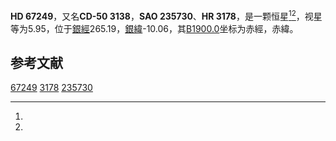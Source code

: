{{Starbox begin
| name = HD 67249
}}
{{Starbox observe
| epoch = [[J2000.0|J2000.0]]
| constell = {{星座名待查}}<ref name=SIMBAD>{{cite web
 | url=http://simbad.u-strasbg.fr/simbad/sim-id?Ident=HR+3178
 | title=Pulsating variable Star
 | publisher=Centre de Données astronomiques de Strasbourg
 | work=SIMBAD
 | accessdate=2012-07-13
 | archive-date=2016-03-17
 | archive-url=https://web.archive.org/web/20160317145327/http://simbad.u-strasbg.fr/simbad/sim-id?Ident=HR+3178
 | dead-url=no
 }}</ref><ref name=DATA>{{cite web
 | url=http://vizier.u-strasbg.fr/viz-bin/VizieR-5?-out.add=.&-source=5050&-corr=PK=HR&-out.max=9999&HR=3178
 | title=VizieR Detailed Page
 | accessdate=2012-07-13
 | archive-date=2016-03-05
 | archive-url=https://web.archive.org/web/20160305091229/http://vizier.u-strasbg.fr/viz-bin/VizieR-5?-out.add=.&-source=5050&-corr=PK=HR&-out.max=9999&HR=3178
 | dead-url=no
 }}</ref>
| 星官 = 
| ra = {{RA|8|4|42.4}}<ref name=SIMBAD /><ref name=DATA />
| dec = {{DEC|-50|35|26}}<ref name=SIMBAD /><ref name=DATA />
| appmag_v = 5.95<ref name=SIMBAD /><ref name=DATA />
}}
{{Starbox character
| class = G5II<ref name=SIMBAD /><ref name=DATA />
| b-v = 1.21<ref name=SIMBAD /><ref name=DATA />
| u-b = 1.03<ref name=SIMBAD /><ref name=DATA />
| r-i = <ref name=SIMBAD /><ref name=DATA />
| variable = 
}}
{{Starbox astrometry
| radial_v = 1.03
| prop_mo_ra = 27
| parallax = 
| p_error = 
}}
{{Starbox catalog
| names =CD-50 3138，[[SAO星表|SAO]] 235730，[[HD星表|HD]] 67249，[[HR星表|HR]] 3178}}
{{Starbox reference |Simbad=HR+3178}}
{{Starbox end}}

'''HD 67249'''，又名'''CD-50 3138'''，'''SAO 235730'''、'''HR 3178'''，是一颗恒星<ref name=SIMBAD /><ref name=DATA />，视星等为5.95，位于[[銀道座標系|銀經]]265.19，[[銀道座標系|銀緯]]-10.06，其[[B1900.0|B1900.0]]坐标为赤經{{RA|8|1|54.1}}，赤緯{{DEC|-50|-10.06|18}}。

== 参考文献 ==
{{reflist}}

{{star-stub}}

[[Category:HD和HDE天體|67249]]
[[Category:HR天體|3178]]
[[Category:SAO天體|235730]]